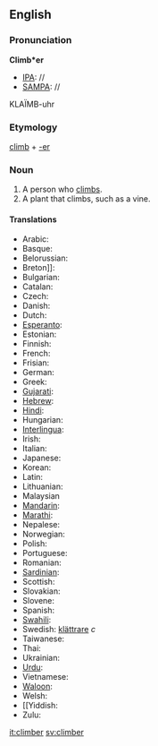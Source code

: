 ==English==
===Pronunciation===

'''Climb*er'''
*[[IPA]]: //
*[[SAMPA]]: //
KLA&Iuml;MB-uhr
===Etymology===

[[climb]] + [[-er]]

=== Noun ===
#A person who [[climb]]s.
#A plant that climbs, such as a vine.

====Translations====

*Arabic:
*Basque:
*Belorussian:
*Breton]]:
*Bulgarian:
*Catalan:
*Czech:
*Danish:
*Dutch:
*[[Esperanto]]:
*Estonian:
*Finnish:
*French:
*Frisian:
*German:
*Greek:
*[[Gujarati]]:
*[[Hebrew]]:
*[[Hindi]]:
*Hungarian:
*[[Interlingua]]:
*Irish:
*Italian:
*Japanese:
*Korean:
*Latin:
*Lithuanian:
*Malaysian
*[[Mandarin]]:
*[[Marathi]]:
*Nepalese:
*Norwegian:
*Polish:
*Portuguese:
*Romanian:
*[[Sardinian]]:
*Scottish:
*Slovakian:
*Slovene:
*Spanish:
*[[Swahili]]:
*Swedish: [[klättrare]] ''c''
*Taiwanese:
*Thai:
*Ukrainian:
*[[Urdu]]:
*Vietnamese:
*[[Waloon]]:
*Welsh:
*[[Yiddish:
*Zulu:

[[it:climber]]
[[sv:climber]]